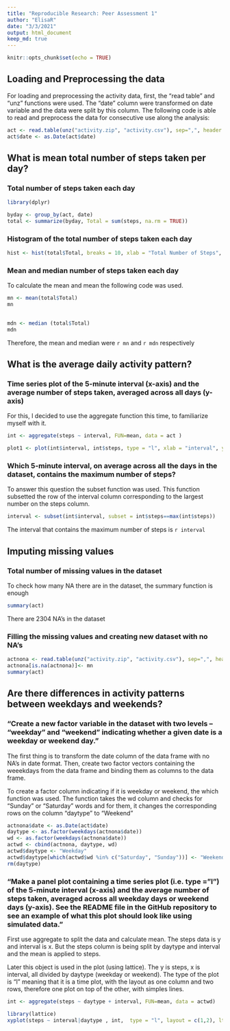 ```yaml
---
title: "Reproducible Research: Peer Assessment 1"
author: "ElisaR"
date: "3/3/2021"
output: html_document
keep_md: true
---
```


```r
knitr::opts_chunk$set(echo = TRUE)
```

## Loading and Preprocessing the data

For loading and preprocessing the activity data, first, the "read table" and "unz" functions were used. 
The "date" column were transformed on date variable and the data were split by this column. The following code is able to read and preprocess the data for consecutive use along the analysis: 

```r
act <- read.table(unz("activity.zip", "activity.csv"), sep=",", header = TRUE)
act$date <- as.Date(act$date)
```

## What is mean total number of steps taken per day?

### Total number of steps taken each day 
```r
library(dplyr)
```

```r
byday <- group_by(act, date)
total <- summarize(byday, Total = sum(steps, na.rm = TRUE))

``` 

### Histogram of the total number of steps taken each day

```r

hist <- hist(total$Total, breaks = 10, xlab = "Total Number of Steps", ylab = "Frequency", main = "Total Number of Steps per day")

```

### Mean and median number of steps taken each day

To calculate the mean and mean the following code was used. 
```r

mn <- mean(total$Total)
mn
  
```
```r

mdn <- median (total$Total)
mdn
```
Therefore, the mean and median were `r mn` and `r mdn` respectively 


## What is the average daily activity pattern?

### Time series plot of the 5-minute interval (x-axis) and the average number of steps taken, averaged across all days (y-axis)

For this, I decided to use the aggregate function this time, to familiarize myself with it. 

```r

int <- aggregate(steps ~ interval, FUN=mean, data = act )

plot1 <- plot(int$interval, int$steps, type = "l", xlab = "interval", ylab = "steps" )

```

### Which 5-minute interval, on average across all the days in the dataset, contains the maximum number of steps?

To answer this question the subset function was used. This function subsetted the row of the interval column corresponding to the largest number on the steps column. 

```r
interval <- subset(int$interval, subset = int$steps==max(int$steps))

```

The interval that contains the maximum number of steps is `r interval`


## Imputing missing values

###  Total number of missing values in the dataset

To check how many NA there are in the dataset, the summary function is enough 
```r
summary(act)

```
There are 2304 NA's in the dataset

### Filling the missing values and creating new dataset with no NA's 


```r

actnona <- read.table(unz("activity.zip", "activity.csv"), sep=",", header = TRUE)
actnona[is.na(actnona)]<- mn 
summary(act)

```

## Are there differences in activity patterns between weekdays and weekends?


### "Create a new factor variable in the dataset with two levels – “weekday” and “weekend” indicating whether a given date is a weekday or weekend day."

The first thing is to transform the date column of the data frame with no NA's in date format. Then, create two factor vectors  containing the weeekdays from the data frame and binding them as columns to the data frame. 

To create a factor column indicating if it is weekday or weekend, the which function was used. The function takes the wd column and checks for "Sunday" or "Saturday" words and for them, it changes the corresponding rows on the column "daytype" to "Weekend" 
```r
actnona$date <- as.Date(act$date)
daytype <- as.factor(weekdays(actnona$date))
wd <- as.factor(weekdays(actnona$date))
actwd <- cbind(actnona, daytype, wd)
actwd$daytype <- "Weekday"
actwd$daytype[which(actwd$wd %in% c("Saturday", "Sunday"))] <- "Weekend"
rm(daytype)
```

### "Make a panel plot containing a time series plot (i.e. type = "l") of the 5-minute interval (x-axis) and the average number of steps taken, averaged across all weekday days or weekend days (y-axis). See the README file in the GitHub repository to see an example of what this plot should look like using simulated data."

First use aggregate to split the data and calculate mean. The steps data is y and interval is x. But the steps column is being split by daytype and interval and the mean is applied to steps. 

Later this object is used in the plot (using lattice). The y is steps, x is interval, all divided by daytype (weekday or weekend). The type of the plot is "l" meaning that it is a time plot, with the layout as one column and two rows, therefore one plot on top of the other, with simples lines. 

```r

int <- aggregate(steps ~ daytype + interval, FUN=mean, data = actwd)

library(lattice)
xyplot(steps ~ interval|daytype , int,  type = "l", layout = c(1,2), lty = 1, main = "Average Steps at each 5 minutes: Weekdays vs. Weekends")


```















